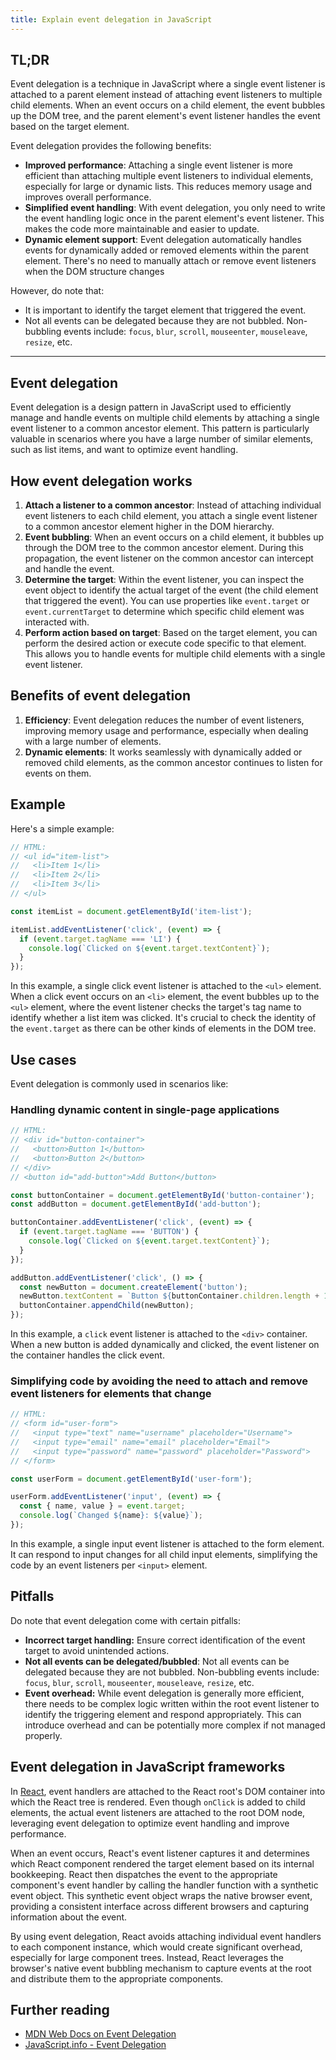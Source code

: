 ```yaml
---
title: Explain event delegation in JavaScript
---
```


## TL;DR

Event delegation is a technique in JavaScript where a single event listener is attached to a parent element instead of attaching event listeners to multiple child elements. When an event occurs on a child element, the event bubbles up the DOM tree, and the parent element's event listener handles the event based on the target element.

Event delegation provides the following benefits:

- **Improved performance**: Attaching a single event listener is more efficient than attaching multiple event listeners to individual elements, especially for large or dynamic lists. This reduces memory usage and improves overall performance.
- **Simplified event handling**: With event delegation, you only need to write the event handling logic once in the parent element's event listener. This makes the code more maintainable and easier to update.
- **Dynamic element support**: Event delegation automatically handles events for dynamically added or removed elements within the parent element. There's no need to manually attach or remove event listeners when the DOM structure changes

However, do note that:

- It is important to identify the target element that triggered the event.
- Not all events can be delegated because they are not bubbled. Non-bubbling events include: `focus`, `blur`, `scroll`, `mouseenter`, `mouseleave`, `resize`, etc.

---

## Event delegation

Event delegation is a design pattern in JavaScript used to efficiently manage and handle events on multiple child elements by attaching a single event listener to a common ancestor element. This pattern is particularly valuable in scenarios where you have a large number of similar elements, such as list items, and want to optimize event handling.

## How event delegation works

1. **Attach a listener to a common ancestor**: Instead of attaching individual event listeners to each child element, you attach a single event listener to a common ancestor element higher in the DOM hierarchy.
1. **Event bubbling**: When an event occurs on a child element, it bubbles up through the DOM tree to the common ancestor element. During this propagation, the event listener on the common ancestor can intercept and handle the event.
1. **Determine the target**: Within the event listener, you can inspect the event object to identify the actual target of the event (the child element that triggered the event). You can use properties like `event.target` or `event.currentTarget` to determine which specific child element was interacted with.
1. **Perform action based on target**: Based on the target element, you can perform the desired action or execute code specific to that element. This allows you to handle events for multiple child elements with a single event listener.

## Benefits of event delegation

1. **Efficiency**: Event delegation reduces the number of event listeners, improving memory usage and performance, especially when dealing with a large number of elements.
1. **Dynamic elements**: It works seamlessly with dynamically added or removed child elements, as the common ancestor continues to listen for events on them.

## Example

Here's a simple example:

```js
// HTML:
// <ul id="item-list">
//   <li>Item 1</li>
//   <li>Item 2</li>
//   <li>Item 3</li>
// </ul>

const itemList = document.getElementById('item-list');

itemList.addEventListener('click', (event) => {
  if (event.target.tagName === 'LI') {
    console.log(`Clicked on ${event.target.textContent}`);
  }
});
```

In this example, a single click event listener is attached to the `<ul>` element. When a click event occurs on an `<li>` element, the event bubbles up to the `<ul>` element, where the event listener checks the target's tag name to identify whether a list item was clicked. It's crucial to check the identity of the `event.target` as there can be other kinds of elements in the DOM tree.

## Use cases

Event delegation is commonly used in scenarios like:

### Handling dynamic content in single-page applications

```js
// HTML:
// <div id="button-container">
//   <button>Button 1</button>
//   <button>Button 2</button>
// </div>
// <button id="add-button">Add Button</button>

const buttonContainer = document.getElementById('button-container');
const addButton = document.getElementById('add-button');

buttonContainer.addEventListener('click', (event) => {
  if (event.target.tagName === 'BUTTON') {
    console.log(`Clicked on ${event.target.textContent}`);
  }
});

addButton.addEventListener('click', () => {
  const newButton = document.createElement('button');
  newButton.textContent = `Button ${buttonContainer.children.length + 1}`;
  buttonContainer.appendChild(newButton);
});
```

In this example, a `click` event listener is attached to the `<div>` container. When a new button is added dynamically and clicked, the event listener on the container handles the click event.

### Simplifying code by avoiding the need to attach and remove event listeners for elements that change

```js
// HTML:
// <form id="user-form">
//   <input type="text" name="username" placeholder="Username">
//   <input type="email" name="email" placeholder="Email">
//   <input type="password" name="password" placeholder="Password">
// </form>

const userForm = document.getElementById('user-form');

userForm.addEventListener('input', (event) => {
  const { name, value } = event.target;
  console.log(`Changed ${name}: ${value}`);
});
```

In this example, a single input event listener is attached to the form element. It can respond to input changes for all child input elements, simplifying the code by an event listeners per `<input>` element.

## Pitfalls

Do note that event delegation come with certain pitfalls:

- **Incorrect target handling:** Ensure correct identification of the event target to avoid unintended actions.
- **Not all events can be delegated/bubbled**: Not all events can be delegated because they are not bubbled. Non-bubbling events include: `focus`, `blur`, `scroll`, `mouseenter`, `mouseleave`, `resize`, etc.
- **Event overhead:** While event delegation is generally more efficient, there needs to be complex logic written within the root event listener to identify the triggering element and respond appropriately. This can introduce overhead and can be potentially more complex if not managed properly.

## Event delegation in JavaScript frameworks

In [React](https://react.dev/), event handlers are attached to the React root's DOM container into which the React tree is rendered. Even though `onClick` is added to child elements, the actual event listeners are attached to the root DOM node, leveraging event delegation to optimize event handling and improve performance.

When an event occurs, React's event listener captures it and determines which React component rendered the target element based on its internal bookkeeping. React then dispatches the event to the appropriate component's event handler by calling the handler function with a synthetic event object. This synthetic event object wraps the native browser event, providing a consistent interface across different browsers and capturing information about the event.

By using event delegation, React avoids attaching individual event handlers to each component instance, which would create significant overhead, especially for large component trees. Instead, React leverages the browser's native event bubbling mechanism to capture events at the root and distribute them to the appropriate components.

## Further reading

- [MDN Web Docs on Event Delegation](https://developer.mozilla.org/en-US/docs/Learn/JavaScript/Building_blocks/Events#event_delegation)
- [JavaScript.info - Event Delegation](https://javascript.info/event-delegation)
